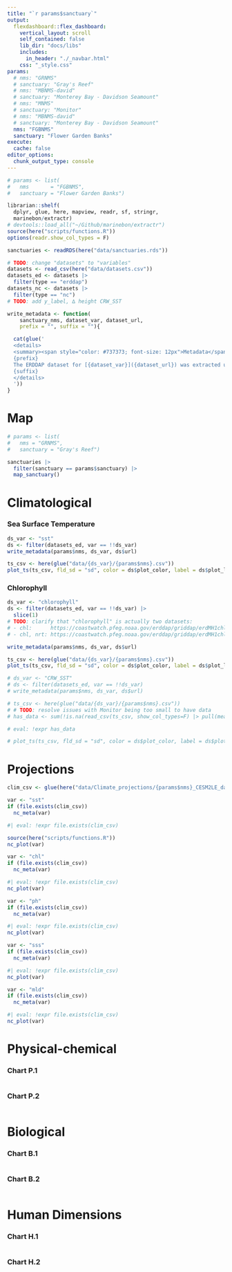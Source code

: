 ```yaml
---
title: "`r params$sanctuary`"
output: 
  flexdashboard::flex_dashboard:
    vertical_layout: scroll
    self_contained: false
    lib_dir: "docs/libs"
    includes:
      in_header: "./_navbar.html"
    css: "_style.css"
params:
  # nms: "GRNMS"
  # sanctuary: "Gray's Reef"
  # nms: "MBNMS-david"
  # sanctuary: "Monterey Bay - Davidson Seamount"
  # nms: "MNMS"
  # sanctuary: "Monitor"
  # nms: "MBNMS-david"
  # sanctuary: "Monterey Bay - Davidson Seamount"
  nms: "FGBNMS"
  sanctuary: "Flower Garden Banks"
execute:
  cache: false
editor_options: 
  chunk_output_type: console
---
```


```r
# params <- list(
#   nms       = "FGBNMS",
#   sanctuary = "Flower Garden Banks")

librarian::shelf(
  dplyr, glue, here, mapview, readr, sf, stringr,
  marinebon/extractr)
# devtools::load_all("~/Github/marinebon/extractr")
source(here("scripts/functions.R"))
options(readr.show_col_types = F)

sanctuaries <- readRDS(here("data/sanctuaries.rds"))

# TODO: change "datasets" to "variables"
datasets <- read_csv(here("data/datasets.csv"))
datasets_ed <- datasets |> 
  filter(type == "erddap")
datasets_nc <- datasets |> 
  filter(type == "nc")
# TODO: add y_label, ∆ height CRW_SST

write_metadata <- function(
    sanctuary_nms, dataset_var, dataset_url,
    prefix = "", suffix = ""){

  cat(glue('
  <details>
  <summary><span style="color: #737373; font-size: 12px">Metadata</span></summary>
  {prefix}
  The ERDDAP dataset for [{dataset_var}]({dataset_url}) was extracted using [get_data.R](https://github.com/noaa-onms/climate-dashboard/blob/main/scripts/get_data.R) for the {params$sanctuary} polygon and output to [{params$nms}.csv](https://raw.githubusercontent.com/noaa-onms/climate-dashboard/main/data/{dataset_var}/{params$nms}.csv), which gets visualized below using [`extractr::plot_ts()`](https://marinebon.github.io/extractr/reference/plot_ts.html).
  {suffix}
  </details> 
  '))
}
```

# Map {.sidebar data-width=200}

```r
# params <- list(
#   nms = "GRNMS",
#   sanctuary = "Gray's Reef")

sanctuaries |>
  filter(sanctuary == params$sanctuary) |>
  map_sanctuary()
```

# Climatological

### Sea Surface Temperature {data-height=300}

```r
ds_var <- "sst"
ds <- filter(datasets_ed, var == !!ds_var)
write_metadata(params$nms, ds_var, ds$url)
```
    
```r
ts_csv <- here(glue("data/{ds_var}/{params$nms}.csv"))
plot_ts(ts_csv, fld_sd = "sd", color = ds$plot_color, label = ds$plot_label)
```

### Chlorophyll {data-height=300}
    
```r
ds_var <- "chlorophyll"
ds <- filter(datasets_ed, var == !!ds_var) |> 
  slice(1)
# TODO: clarify that "chlorophyll" is actually two datasets: 
# - chl:      https://coastwatch.pfeg.noaa.gov/erddap/griddap/erdMH1chlamday.html
# - chl, nrt: https://coastwatch.pfeg.noaa.gov/erddap/griddap/erdMH1chlamday_R2022NRT.html

write_metadata(params$nms, ds_var, ds$url)
```

```r
ts_csv <- here(glue("data/{ds_var}/{params$nms}.csv"))
plot_ts(ts_csv, fld_sd = "sd", color = ds$plot_color, label = ds$plot_label)
```

<!-- ### Coral Reef Watch {data-height=300} -->

```r
# ds_var <- "CRW_SST"
# ds <- filter(datasets_ed, var == !!ds_var)
# write_metadata(params$nms, ds_var, ds$url)
```

```r
# ts_csv <- here(glue("data/{ds_var}/{params$nms}.csv"))
# # TODO: resolve issues with Monitor being too small to have data
# has_data <- sum(!is.na(read_csv(ts_csv, show_col_types=F) |> pull(mean))) > 0
```

```r
# eval: !expr has_data

# plot_ts(ts_csv, fld_sd = "sd", color = ds$plot_color, label = ds$plot_label)
```

# Projections

```r
clim_csv <- glue(here("data/Climate_projections/{params$nms}_CESM2LE_data_1850-2100_mean_stdev_annual.csv"))

var <- "sst"
if (file.exists(clim_csv))
  nc_meta(var)
```

```r
#| eval: !expr file.exists(clim_csv)

source(here("scripts/functions.R"))
nc_plot(var)
```

```r
var <- "chl"
if (file.exists(clim_csv))
  nc_meta(var)
```

```r
#| eval: !expr file.exists(clim_csv)
nc_plot(var)
```

```r
var <- "ph"
if (file.exists(clim_csv))
  nc_meta(var)
```

```r
#| eval: !expr file.exists(clim_csv)
nc_plot(var)
```


```r
var <- "sss"
if (file.exists(clim_csv))
  nc_meta(var)
```

```r
#| eval: !expr file.exists(clim_csv)
nc_plot(var)
```


```r
var <- "mld"
if (file.exists(clim_csv))
  nc_meta(var)
```

```r
#| eval: !expr file.exists(clim_csv)
nc_plot(var)
```

# Physical-chemical

### Chart P.1

```r
```

### Chart P.2

```r
```


# Biological

### Chart B.1

```r
```

### Chart B.2

```r
```

# Human Dimensions

### Chart H.1

```r
```

### Chart H.2

```r
```

